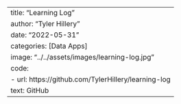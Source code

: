 ---
title: "Learning Log"
author: "Tyler Hillery"
date: "2022-05-31"
categories: [Data Apps]
image: "../../assets/images/learning-log.jpg"
code: 
  - url: https://github.com/TylerHillery/learning-log
    text: GitHub
---